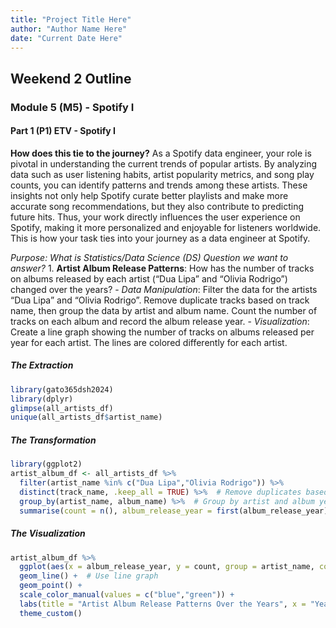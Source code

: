 ```yaml
---
title: "Project Title Here"
author: "Author Name Here"
date: "Current Date Here"
---
```




## Weekend 2 Outline





### **Module 5 (M5) - Spotify I**


#### **Part 1 (P1)** ETV - Spotify I
**How does this tie to the journey?** As a Spotify data engineer, your role is pivotal in understanding the current trends of popular artists. By analyzing data such as user listening habits, artist popularity metrics, and song play counts, you can identify patterns and trends among these artists. These insights not only help Spotify curate better playlists and make more accurate song recommendations, but they also contribute to predicting future hits. Thus, your work directly influences the user experience on Spotify, making it more personalized and enjoyable for listeners worldwide. This is how your task ties into your journey as a data engineer at Spotify.

*Purpose: What is Statistics/Data Science (DS) Question we want to answer?*
1. **Artist Album Release Patterns**: How has the number of tracks on albums released by each artist ("Dua Lipa" and "Olivia Rodrigo") changed over the years?
- *Data Manipulation*: Filter the data for the artists "Dua Lipa" and "Olivia Rodrigo". Remove duplicate tracks based on track name, then group the data by artist and album name. Count the number of tracks on each album and record the album release year.
- *Visualization*: Create a line graph showing the number of tracks on albums released per year for each artist. The lines are colored differently for each artist.


##### The Extraction
```r
library(gato365dsh2024)
library(dplyr)
glimpse(all_artists_df)
unique(all_artists_df$artist_name)
```

##### The Transformation
```r
library(ggplot2)
artist_album_df <- all_artists_df %>% 
  filter(artist_name %in% c("Dua Lipa","Olivia Rodrigo")) %>% 
  distinct(track_name, .keep_all = TRUE) %>%  # Remove duplicates based on artist and album
  group_by(artist_name, album_name) %>%  # Group by artist and album year
  summarise(count = n(), album_release_year = first(album_release_year))  # Count the number of albums
```


##### The Visualization 
```r
artist_album_df %>% 
  ggplot(aes(x = album_release_year, y = count, group = artist_name, color = artist_name)) +  # Plot album_year on x-axis and count on y-axis, group and color by artist
  geom_line() +  # Use line graph
  geom_point() +
  scale_color_manual(values = c("blue","green")) +
  labs(title = "Artist Album Release Patterns Over the Years", x = "Year", y = "Number of Tracks on Albums", color = "Artist Name") +  # Add labels
  theme_custom()
```















